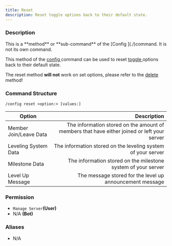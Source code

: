 ```yaml
---
title: Reset
description: Reset toggle options back to their default state.
---
```


### Description

<Callout type="warning">
This is a **method** or **sub-command** of the [Config ](./)command. It is not its own command.
</Callout>

This method of the [config ](./)command can be used to reset [toggle ](broken-reference)options back to their default state.

The reset method **will not** work on set options, please refer to the [delete](delete.md) method!

### Command Structure

```
/config reset <option:> [values:]
```

| Option                 |                                                                                 Description |
| ---------------------- | ------------------------------------------------------------------------------------------: |
| Member Join/Leave Data | The information stored on the amount of members that have either joined or left your server |
| Leveling System Data   |                                The information stored on the leveling system of your server |
| Milestone Data         |                               The information stored on the milestone system of your server |
| Level Up Message       |                                    The message stored for the level up announcement message |

### **Permission**

* `Manage Server`**(User)**
* N/A **(Bot)**

### Aliases

* N/A

